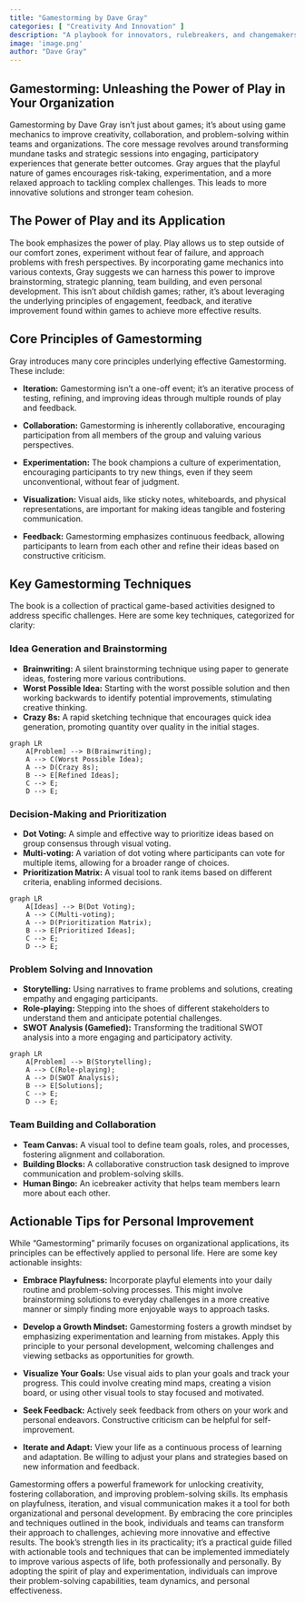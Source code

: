 ```yaml
---
title: "Gamestorming by Dave Gray"
categories: [ "Creativity And Innovation" ]
description: "A playbook for innovators, rulebreakers, and changemakers"
image: 'image.png'
author: "Dave Gray"
---
```

## Gamestorming: Unleashing the Power of Play in Your Organization

Gamestorming by Dave Gray isn't just about games; it's about using game mechanics to improve creativity, collaboration, and problem-solving within teams and organizations. The core message revolves around transforming mundane tasks and strategic sessions into engaging, participatory experiences that generate better outcomes. Gray argues that the playful nature of games encourages risk-taking, experimentation, and a more relaxed approach to tackling complex challenges. This leads to more innovative solutions and stronger team cohesion.

## The Power of Play and its Application

The book emphasizes the power of play. Play allows us to step outside of our comfort zones, experiment without fear of failure, and approach problems with fresh perspectives. By incorporating game mechanics into various contexts, Gray suggests we can harness this power to improve brainstorming, strategic planning, team building, and even personal development. This isn't about childish games; rather, it’s about leveraging the underlying principles of engagement, feedback, and iterative improvement found within games to achieve more effective results.

## Core Principles of Gamestorming

Gray introduces many core principles underlying effective Gamestorming. These include:

* **Iteration:** Gamestorming isn't a one-off event; it's an iterative process of testing, refining, and improving ideas through multiple rounds of play and feedback.

* **Collaboration:**  Gamestorming is inherently collaborative, encouraging participation from all members of the group and valuing various perspectives.

* **Experimentation:** The book champions a culture of experimentation, encouraging participants to try new things, even if they seem unconventional, without fear of judgment.

* **Visualization:** Visual aids, like sticky notes, whiteboards, and physical representations, are important for making ideas tangible and fostering communication.

* **Feedback:**  Gamestorming emphasizes continuous feedback, allowing participants to learn from each other and refine their ideas based on constructive criticism.


## Key Gamestorming Techniques

The book is a collection of practical game-based activities designed to address specific challenges. Here are some key techniques, categorized for clarity:

### Idea Generation and Brainstorming

* **Brainwriting:** A silent brainstorming technique using paper to generate ideas, fostering more various contributions.
* **Worst Possible Idea:**  Starting with the worst possible solution and then working backwards to identify potential improvements, stimulating creative thinking.
* **Crazy 8s:** A rapid sketching technique that encourages quick idea generation, promoting quantity over quality in the initial stages.

```mermaid
graph LR
    A[Problem] --> B(Brainwriting);
    A --> C(Worst Possible Idea);
    A --> D(Crazy 8s);
    B --> E[Refined Ideas];
    C --> E;
    D --> E;
```

### Decision-Making and Prioritization

* **Dot Voting:** A simple and effective way to prioritize ideas based on group consensus through visual voting.
* **Multi-voting:**  A variation of dot voting where participants can vote for multiple items, allowing for a broader range of choices.
* **Prioritization Matrix:**  A visual tool to rank items based on different criteria, enabling informed decisions.


```mermaid
graph LR
    A[Ideas] --> B(Dot Voting);
    A --> C(Multi-voting);
    A --> D(Prioritization Matrix);
    B --> E[Prioritized Ideas];
    C --> E;
    D --> E;
```


### Problem Solving and Innovation

* **Storytelling:** Using narratives to frame problems and solutions, creating empathy and engaging participants.
* **Role-playing:** Stepping into the shoes of different stakeholders to understand them and anticipate potential challenges.
* **SWOT Analysis (Gamefied):** Transforming the traditional SWOT analysis into a more engaging and participatory activity.


```mermaid
graph LR
    A[Problem] --> B(Storytelling);
    A --> C(Role-playing);
    A --> D(SWOT Analysis);
    B --> E[Solutions];
    C --> E;
    D --> E;
```

### Team Building and Collaboration

* **Team Canvas:**  A visual tool to define team goals, roles, and processes, fostering alignment and collaboration.
* **Building Blocks:** A collaborative construction task designed to improve communication and problem-solving skills.
* **Human Bingo:** An icebreaker activity that helps team members learn more about each other.


## Actionable Tips for Personal Improvement

While "Gamestorming" primarily focuses on organizational applications, its principles can be effectively applied to personal life.  Here are some key actionable insights:

* **Embrace Playfulness:**  Incorporate playful elements into your daily routine and problem-solving processes.  This might involve brainstorming solutions to everyday challenges in a more creative manner or simply finding more enjoyable ways to approach tasks.

* **Develop a Growth Mindset:** Gamestorming fosters a growth mindset by emphasizing experimentation and learning from mistakes.  Apply this principle to your personal development, welcoming challenges and viewing setbacks as opportunities for growth.

* **Visualize Your Goals:** Use visual aids to plan your goals and track your progress.  This could involve creating mind maps, creating a vision board, or using other visual tools to stay focused and motivated.

* **Seek Feedback:** Actively seek feedback from others on your work and personal endeavors. Constructive criticism can be helpful for self-improvement.

* **Iterate and Adapt:**  View your life as a continuous process of learning and adaptation.  Be willing to adjust your plans and strategies based on new information and feedback.




Gamestorming offers a powerful framework for unlocking creativity, fostering collaboration, and improving problem-solving skills. Its emphasis on playfulness, iteration, and visual communication makes it a tool for both organizational and personal development. By embracing the core principles and techniques outlined in the book, individuals and teams can transform their approach to challenges, achieving more innovative and effective results. The book's strength lies in its practicality; it's a practical guide filled with actionable tools and techniques that can be implemented immediately to improve various aspects of life, both professionally and personally. By adopting the spirit of play and experimentation, individuals can improve their problem-solving capabilities, team dynamics, and personal effectiveness.

